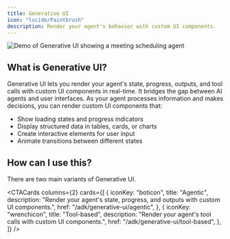 ```yaml
---
title: Generative UI
icon: "lucide/Paintbrush"
description: Render your agent's behavior with custom UI components.
---
```



<Frame>
  <img
    src="https://cdn.copilotkit.ai/docs/copilotkit/images/coagents/AgenticGenerativeUI.gif"
    className="my-0"
    alt="Demo of Generative UI showing a meeting scheduling agent"
  />
</Frame>


## What is Generative UI?

Generative UI lets you render your agent's state, progress, outputs, and tool calls with custom UI components in real-time. It bridges the gap between AI
agents and user interfaces. As your agent processes information and makes decisions, you can render custom UI components that:

- Show loading states and progress indicators
- Display structured data in tables, cards, or charts
- Create interactive elements for user input
- Animate transitions between different states

## How can I use this?

There are two main variants of Generative UI.

<CTACards
  columns={2}
  cards={[
     {
      iconKey: "boticon",
      title: "Agentic",
      description:
        "Render your agent's state, progress, and outputs with custom UI components.",
      href: "/adk/generative-ui/agentic",
    },
    {
      iconKey: "wrenchicon",
      title: "Tool-based",
      description: "Render your agent's tool calls with custom UI components.",
      href: "/adk/generative-ui/tool-based",
    },
  ]}
/>